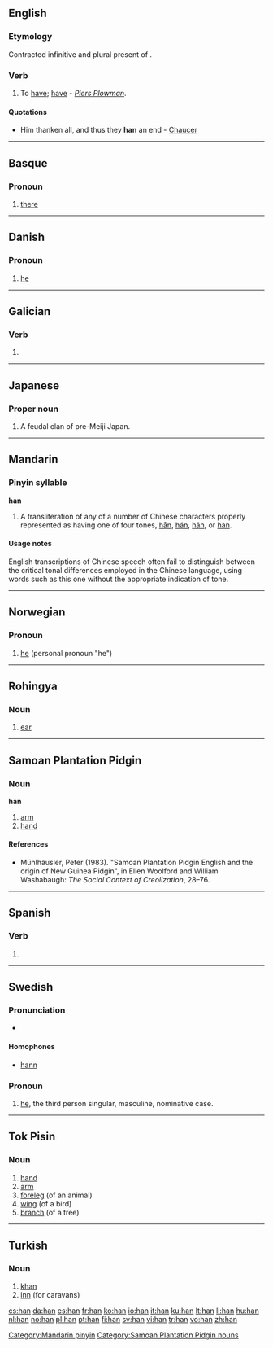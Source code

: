 {{also|Appendix:Variations of "han"}}
==English==

===Etymology===
Contracted infinitive and plural present of {{ME.}} {{term|haven|lang=enm}}.

===Verb===
{{infl|en|verb}}

# {{obsolete|transitive}} To [[have]]; [[have]] - ''[[Piers Plowman]]''.

====Quotations====
* Him thanken all, and thus they '''han''' an end - [[Chaucer]]

----

==Basque==

===Pronoun===
{{infl|eu|pronoun}}

# [[there]]

----

==Danish==

===Pronoun===
{{infl|da|pronoun}}

# [[he]]

----

==Galician==

===Verb===
{{gl-verb-form}}

# {{conjugation of|[[haber#Galician|haber]]||3|p|pres|ind}}

----

==Japanese==

===Proper noun===
{{ja-pos|r|proper|kanji=藩|hira=はん}}

# A feudal clan of pre-Meiji Japan.

----

==Mandarin==

===Pinyin syllable===
'''han'''

# A transliteration of any of a number of Chinese characters properly represented as having one of four tones, [[hān]], [[hán]], [[hǎn]], or [[hàn]].

====Usage notes====
English transcriptions of Chinese speech often fail to distinguish between the critical tonal differences employed in the Chinese language, using words such as this one without the appropriate indication of tone.

[[Category:Mandarin pinyin]]

----

==Norwegian==

===Pronoun===
{{infl|no|pronoun}}

# [[he]] (personal pronoun "he")

{{tbot entry|Norwegian|he|2008|April|no}}

----

==Rohingya==

===Noun===
{{infl|cit|noun}}

# [[ear]]

----

==Samoan Plantation Pidgin==

===Noun===
'''han'''

# [[arm]]
# [[hand]]

====References====
* Mühlhäusler, Peter (1983). "Samoan Plantation Pidgin English and the origin of New Guinea Pidgin", in Ellen Woolford and William Washabaugh: ''The Social Context of Creolization'', 28–76.

[[Category:Samoan Plantation Pidgin nouns]]

----

==Spanish==

===Verb===
{{infl|es|verb form}}

# {{form of|third-person plural indicative present|[[haber]]}}

----

==Swedish==

===Pronunciation===
* {{audio|Sv-han.ogg|audio}}

====Homophones====
* [[hann]]

===Pronoun===
{{infl|sv|pronoun}}

# [[he]], the third person singular, masculine, nominative case.

----

==Tok Pisin==

===Noun===
{{infl|tpi|noun}}

# [[hand]]
# [[arm]]
# [[foreleg]] (of an animal)
# [[wing]] (of a bird)
# [[branch]] (of a tree)

----

==Turkish==

===Noun===
{{infl|tr|noun}}

# [[khan]]
# [[inn]] (for caravans)

[[cs:han]]
[[da:han]]
[[es:han]]
[[fr:han]]
[[ko:han]]
[[io:han]]
[[it:han]]
[[ku:han]]
[[lt:han]]
[[li:han]]
[[hu:han]]
[[nl:han]]
[[no:han]]
[[pl:han]]
[[pt:han]]
[[fi:han]]
[[sv:han]]
[[vi:han]]
[[tr:han]]
[[vo:han]]
[[zh:han]]